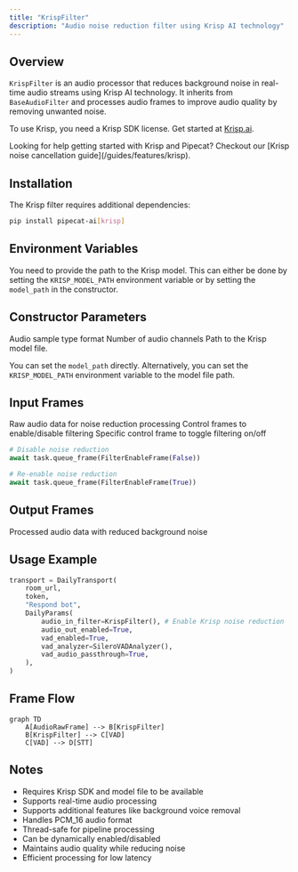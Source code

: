 ```yaml
---
title: "KrispFilter"
description: "Audio noise reduction filter using Krisp AI technology"
---
```


## Overview

`KrispFilter` is an audio processor that reduces background noise in real-time audio streams using Krisp AI technology. It inherits from `BaseAudioFilter` and processes audio frames to improve audio quality by removing unwanted noise.

To use Krisp, you need a Krisp SDK license. Get started at [Krisp.ai](https://krisp.ai/developers/).

<Tip>
  Looking for help getting started with Krisp and Pipecat? Checkout our [Krisp
  noise cancellation guide](/guides/features/krisp).
</Tip>

## Installation

The Krisp filter requires additional dependencies:

```bash
pip install pipecat-ai[krisp]
```

## Environment Variables

You need to provide the path to the Krisp model. This can either be done by setting the `KRISP_MODEL_PATH` environment variable or by setting the `model_path` in the constructor.

## Constructor Parameters

<ParamField path="sample_type" type="str" default="PCM_16">
  Audio sample type format
</ParamField>

<ParamField path="channels" type="int" default="1">
  Number of audio channels
</ParamField>

<ParamField path="model_path" type="str" default="None">
Path to the Krisp model file.

You can set the `model_path` directly. Alternatively, you can set the `KRISP_MODEL_PATH` environment variable to the model file path.

</ParamField>

## Input Frames

<ParamField path="AudioRawFrame" type="Frame" required>
  Raw audio data for noise reduction processing
</ParamField>

<ParamField path="FilterControlFrame" type="Frame">
  Control frames to enable/disable filtering
</ParamField>

<ParamField path="FilterEnableFrame" type="Frame">
  Specific control frame to toggle filtering on/off

```python
# Disable noise reduction
await task.queue_frame(FilterEnableFrame(False))

# Re-enable noise reduction
await task.queue_frame(FilterEnableFrame(True))
```

</ParamField>

## Output Frames

<ParamField path="AudioRawFrame" type="Frame">
  Processed audio data with reduced background noise
</ParamField>

## Usage Example

```python
transport = DailyTransport(
    room_url,
    token,
    "Respond bot",
    DailyParams(
        audio_in_filter=KrispFilter(), # Enable Krisp noise reduction
        audio_out_enabled=True,
        vad_enabled=True,
        vad_analyzer=SileroVADAnalyzer(),
        vad_audio_passthrough=True,
    ),
)
```

## Frame Flow

```mermaid
graph TD
    A[AudioRawFrame] --> B[KrispFilter]
    B[KrispFilter] --> C[VAD]
    C[VAD] --> D[STT]
```

## Notes

- Requires Krisp SDK and model file to be available
- Supports real-time audio processing
- Supports additional features like background voice removal
- Handles PCM_16 audio format
- Thread-safe for pipeline processing
- Can be dynamically enabled/disabled
- Maintains audio quality while reducing noise
- Efficient processing for low latency
